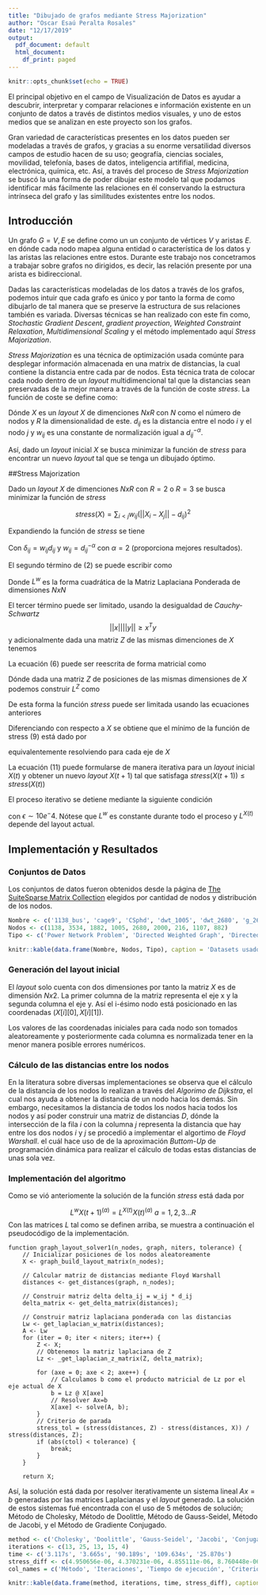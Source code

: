 ```yaml
---
title: "Dibujado de grafos mediante Stress Majorization"
author: "Oscar Esaú Peralta Rosales"
date: "12/17/2019"
output:
  pdf_document: default
  html_document:
    df_print: paged
---
```


```r
knitr::opts_chunk$set(echo = TRUE)
```

\begin{center}
Proyecto final - Métodos Numéricos
\end{center}


El principal objetivo en el campo de Visualización de Datos es ayudar a descubrir, interpretar y comparar relaciones e información  existente en un conjunto de datos a través de distintos medios visuales, y uno de estos medios que se analizan en este proyecto son los grafos.

Gran variedad de características presentes en los datos pueden ser modeladas a través de grafos, y gracias a su enorme versatilidad diversos campos de estudio hacen de su uso; geografía, ciencias sociales, movilidad, telefonía, bases de datos, inteligencia artififial, medicina, electrónica, química, etc. Así, a través del proceso de *Stress Majorization* se buscó la una forma de poder dibujar este modelo tal que podamos identificar más fácilmente las relaciones en él conservando la estructura intrínseca del grafo y las similitudes existentes entre los nodos.

## Introducción

Un grafo $G={V, E}$ se define como un un conjunto de vértices $V$ y aristas $E$. en dónde cada nodo mapea alguna entidad o característica de los datos y las aristas las relaciones entre estos. Durante este trabajo nos concetramos a trabajar sobre grafos no dirigidos, es decir, las relación presente por una arista es bidireccional.

Dadas las características modeladas de los datos a través de los grafos, podemos intuir que cada grafo es único y por tanto la forma de como dibujarlo de tal manera que se preserve la estructura de sus relaciones también es variada. Diversas técnicas se han realizado con este fin como, *Stochastic Gradient Descent*, *gradient proyection*, *Weighted Constraint Relaxation*, *Multidimensional Scaling* y el método implementado aquí *Stress Majorization*.

*Stress Majorization* es una técnica de optimización usada comúnte para desplegar información almacenada en una matrix de distancias, la cual contiene la distancia entre cada par de nodos. Esta técnica trata de colocar cada nodo dentro de un *layout* multidimencional tal que la distancias sean preservadas de la mejor manera a través de la función de coste *stress*. La función de coste se define como:

\begin{equation}\label{eq:stress}
stress(X) = \sum_{i<j} w_{ij}(||X_i - X_j|| - d_{ij})^2
\end{equation}

Dónde $X$ es un *layout* $X$ de dimenciones $N x R$ con $N$ como el número de nodos y $R$ la dimensionalidad de este. $d_{ij}$ es la distancia entre el nodo $i$ y el nodo $j$ y $w_{ij}$ es una constante de normalización igual a $d_{ij}^{-\alpha}$.

Así, dado un *layout* inicial $X$ se busca minimizar la función de *stress* para encontrar un nuevo *layout* tal que se tenga un dibujado óptimo.

##Stress Majorization

Dado un *layout* $X$ de dimenciones $NxR$ con $R=2$ o  $R=3$  se busca minimizar la función de *stress*

$$
stress(X) = \sum_{i<j} w_{ij}(||X_i - X_j|| - d_{ij})^2
$$

Expandiendo la función de *stress* se tiene

\begin{equation}\label{eq:stressexp}
stress(X) = \sum_{i<j} w_{ij}d_{ij}^2 + \sum_{i<j} w_{ij}||X_i - X_j||^2 - 2\sum_{i<j} \delta_{ij}||X_i-X_j||
\end{equation}

Con $\delta_{ij} = w_{ij}d_{ij}$ y $w_{ij} = d_{ij}^{-\alpha}$ con $\alpha=2$ (proporciona mejores resultados).

El segundo término de (2) se puede escribir como

\begin{equation}\label{eq:t2}
\sum_{i<j} w_{ij}||X_i - X_j||^2 = (X^TL^wX)^T
\end{equation}

Donde $L^w$ es la forma cuadrática de la Matriz Laplaciana Ponderada de dimensiones $NxN$

\begin{equation}\label{eq:lw}
L^w_{ij}= 
  \left\{ \begin{array}{lcc}
           -w_{ij} &   i \neq j \\
           \\ \sum_{k \neq i} w_{ik} &  i = k \\
           \end{array}
 \right.
\end{equation}

El tercer término puede ser limitado, usando la desigualdad de *Cauchy-Schwartz* $$||x||||y|| \geq x^Ty $$ y adicionalmente dada una matriz $Z$ de las mismas dimenciones de $X$ tenemos

\begin{equation}\label{eq:cst3}
||X_i-X_j||||Z_i-Z_j|| \geq (X_i - X_j)^T (Z_i-Z_j)
\end{equation}

\begin{equation}\label{eq:t3}
\sum_{i<j} \delta_{ij}||X_i-X_j|| \geq \sum_{i<j} \delta_{ij}(||Z_i-Z_j||)^{-1} (X_i - X_j)^T (Z_i-Z_j)
\end{equation}

La ecuación (6) puede ser reescrita de forma matricial como

\begin{equation}\label{eq:t3m}
\sum_{i<j} \delta_{ij}||X_i-X_j|| \geq (X^TL^ZZ)^T
\end{equation}

Dónde dada una matriz $Z$ de posiciones de las mismas dimensiones de $X$ podemos construir $L^Z$ como

\begin{equation}\label{eq:lz}
L^Z_{ij}= 
  \left\{ \begin{array}{lcc}
           -\delta_{ij} (||Z_i - Z_j||)^{-1} &   i \neq j \\
           \\ \sum_{k \neq i} L^Z_{ik} &  i = k \\
           \end{array}
 \right.
\end{equation}

De esta forma la función *stress* puede ser limitada usando las ecuaciones anteriores

\begin{equation}\label{eq:stressbounded}
stress(X) \leq \sum_{i<j} w_{ij}d_{ij} + (X^TL^WX)^T + 2(X^TL^ZZ)^T
\end{equation}


Diferenciando con respecto a $X$ se obtiene que el mínimo de la función de stress (9) está dado por 

\begin{equation}\label{eq:stressmin}
L^wX = L^ZZ
\end{equation}

equivalentemente resolviendo para cada eje de $X$

\begin{equation}\label{eq:stressboundedbyaxes}
L^wX^{(a)} = L^ZZ^{(a)}\ a = 1,2,3...R
\end{equation}

La ecuación (11) puede formularse de manera iterativa para un *layout* inicial $X(t)$ y obtener un nuevo *layout* $X(t+1)$ tal que satisfaga $stress(X(t+1)) \leq stress(X(t))$

\begin{equation}\label{eq:stressiter}
L^wX(t+1)^{(a)} = L^{X(t)}X(t)^{(a)}\ a = 1,2,3...R
\end{equation}

El proceso iterativo se detiene mediante la siguiente condición

\begin{equation}\label{eq:stopcondition}
\frac{stress(X(t)) - stress(X(t+1))}{stress(X(t))} \leq \epsilon
\end{equation}


con $\epsilon \sim 10e^-4$. Nótese que $L^w$ es constante durante todo el proceso y $L^{X(t)}$ depende del layout actual.

## Implementación y Resultados

### Conjuntos de Datos

Los conjuntos de datos fueron obtenidos desde la página de [The SuiteSparse Matrix Collection](https://sparse.tamu.edu/) elegidos por cantidad de nodos y distribución de los nodos.

```r

Nombre <- c('1138_bus', 'cage9', 'CSphd', 'dwt_1005', 'dwt_2680', 'g_26', 'gre_216a', 'gre_1107', 'qh882')
Nodos <- c(1138, 3534, 1882, 1005, 2680, 2000, 216, 1107, 882)
Tipo <- c('Power Network Problem', 'Directed Weighted Graph', 'Directed Graph', 'Structural Problem', 'Structural Problem', 'Undirected Random Graph', 'Directed Weighted Graph', 'Directed Weighted Graph', 'Power Network Problem')

knitr::kable(data.frame(Nombre, Nodos, Tipo), caption = 'Datasets usados para dibujado')
```

### Generación del layout inicial

El *layout* solo cuenta con dos dimensiones por tanto la matriz $X$ es de dimensión $Nx2$. La primer columna de la matriz representa el eje x y la segunda columna el eje y. Así el i-ésimo nodo está posicionado en las coordenadas $(X[i][0], X[i][1])$.

Los valores de las coordenadas iniciales para cada nodo son tomados aleatoreamente y posteriormente cada columna es normalizada tener en la menor manera posible errores numéricos.

### Cálculo de las distancias entre los nodos

En la literatura sobre diversas implementaciones se observa que el cálculo de la distancia de los nodos lo realizan a través del *Algorimo de Dijkstra*, el cual nos ayuda a obtener la distancia de un nodo hacia los demás. Sin embargo, necesitamos la distancia de todos los nodos hacia todos los nodos y así poder construir una matriz de distancias $D$, dónde la intersección de la fila $i$ con la columna $j$ representa la distancia que hay entre los dos nodos $i$ y $j$ se procedió a implementar el algortimo de *Floyd Warshall*. el cuál hace uso de de la aproximación *Buttom-Up* de programación dinámica para realizar el cálculo de todas estas distancias de unas sola vez.

### Implementación del algoritmo

Como se vió anteriomente la solución de la función *stress* está dada por 

$$
L^wX(t+1)^{(a)} = L^{X(t)}X(t)^{(a)}\ a = 1,2,3...R
$$
Con las matrices $L$ tal como se definen arriba, se muestra a continuación el pseudocódigo de la implementación.


``` pseudocode
function graph_layout_solver1(n_nodes, graph, niters, tolerance) {
    // Inicializar posiciones de los nodos aleatoreamente
    X <- graph_build_layout_matrix(n_nodes);
    
    // Calcular matriz de distancias mediante Floyd Warshall
    distances <- get_distances(graph, n_nodes);
    
    // Construir matriz delta delta_ij = w_ij * d_ij
    delta_matrix <- get_delta_matrix(distances);
    
    // Construir matriz laplaciana ponderada con las distancias
    Lw <- get_laplacian_w_matrix(distances);
    A <- Lw
    for (iter = 0; iter < niters; iter++) {
        Z <- X;
        // Obtenemos la matriz laplaciana de Z
        Lz <- _get_laplacian_z_matrix(Z, delta_matrix);

        for (axe = 0; axe < 2; axe++) {
            // Calculamos b como el producto matricial de Lz por el eje actual de X
            b = Lz @ X[axe]
            // Resolver Ax=b
            X[axe] <- solve(A, b);
        }
        // Criterio de parada
        stress_tol = (stress(distances, Z) - stress(distances, X)) / stress(distances, Z);
        if (abs(ctol) < tolerance) {
            break;
        }
    }

    return X;
```


Así, la solución está dada por resolver iterativamente un sistema lineal $Ax=b$ generadas por las matrices Laplacianas y el *layout* generado. La solución de estos sistemas fué encontrada con el uso de 5 métodos de solución; Método de Cholesky, Método de Doolittle, Método de Gauss-Seidel, Método de Jacobi, y el Método de Gradiente Conjugado.

```r

method <- c('Cholesky', 'Doolittle', 'Gauss-Seidel', 'Jacobi', 'Conjugate Gradiente')
iterations <- c(13, 25, 13, 15, 4)
time <- c('3.117s', '3.665s', '90.189s', '109.634s', '25.870s')
stress_diff <- c(4.950656e-06, 4.370231e-06, 4.855111e-06, 8.760448e-06, 4.777939e-06)
col_names = c('Método', 'Iteraciones', 'Tiempo de ejecución', 'Criterio de convergencia alcanzado')

knitr::kable(data.frame(method, iterations, time, stress_diff), caption = 'Resultados de los métodos internos de solución', col.names=col_names)
```

